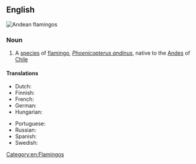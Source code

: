 ==English==
[[File:Two andeanflamingo june2003 arp.jpg|right|thumb|Andean flamingos]]
{{wikispecies|Phoenicopterus andinus}}

===Noun===
{{en-noun}}
{{wikipedia}}

# A [[species]] of [[flamingo]], ''[[Phoenicopterus andinus]]'', native to the [[Andes]] of [[Chile]]

====Translations====
{{trans-top|Phoenicopterus andinus}}
* Dutch: {{t|nl|andesflamingo|m}}
* Finnish: {{t+|fi|andienflamingo}}
* French: {{t+|fr|flamant des Andes|m}}
* German: {{t|de|Andenflamingo|m}}
* Hungarian: {{t+|hu|andoki flamingó}}
{{trans-mid}}
* Portuguese: {{t|pt|flamingo andino|m}}
* Russian: {{t|ru|а́ндский флами́нго|f}}
* Spanish: {{t|es|flamenco andino|m}}
* Swedish: {{t|sv|andinsk flamingo|c}}
{{trans-bottom}}

[[Category:en:Flamingos]]